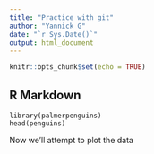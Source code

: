 ```yaml
---
title: "Practice with git"
author: "Yannick G"
date: "`r Sys.Date()`"
output: html_document
---
```


```r
knitr::opts_chunk$set(echo = TRUE)
```

## R Markdown

```{include=FALSE}

library(palmerpenguins)
head(penguins)
```

Now we'll attempt to plot the data
